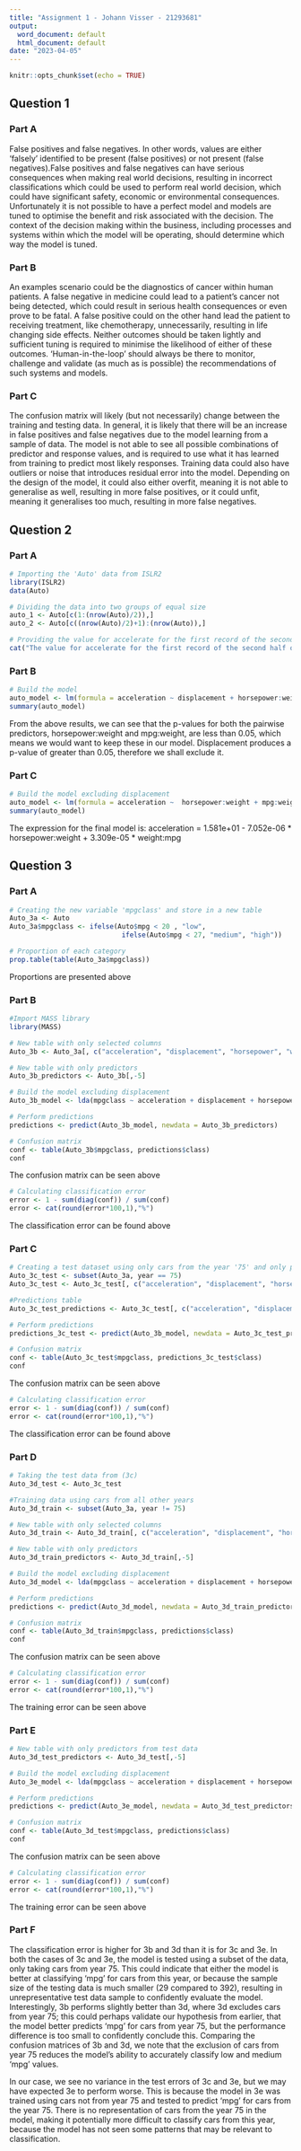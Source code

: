 ```yaml
---
title: "Assignment 1 - Johann Visser - 21293681"
output:
  word_document: default
  html_document: default
date: "2023-04-05"
---
```


```r
knitr::opts_chunk$set(echo = TRUE)
```

## Question 1
### Part A
False positives and false negatives. In other words, values are either 'falsely' identified to be present (false positives) or not present (false negatives).False positives and false negatives can have serious consequences when making real world decisions, resulting in incorrect classifications which could be used to perform real world decision, which could have significant safety, economic or environmental consequences. Unfortunately it is not possible to have a perfect model and models are tuned to optimise the benefit and risk associated with the decision. The context of the decision making within the business, including processes and systems within which the model will be operating, should determine which way the model is tuned.

### Part B
An examples scenario could be the diagnostics of cancer within human patients. A false negative in medicine could lead to a patient's cancer not being detected, which could result in serious health consequences or even prove to be fatal. A false positive could on the other hand lead the patient to receiving treatment, like chemotherapy, unnecessarily, resulting in life changing side effects. Neither outcomes should be taken lightly and sufficient tuning is required to minimise the likelihood of either of these outcomes. 'Human-in-the-loop' should always be there to monitor, challenge and validate (as much as is possible) the recommendations of such systems and models.

### Part C
The confusion matrix will likely (but not necessarily) change between the training and testing data. In general, it is likely that there will be an increase in false positives and false negatives due to the model learning from a sample of data. The model is not able to see all possible combinations of predictor and response values, and is required to use what it has learned from training to predict most likely responses. Training data could also have outliers or noise that introduces residual error into the model. Depending on the design of the model, it could also either overfit, meaning it is not able to generalise as well, resulting in more false positives, or it could unfit, meaning it generalises too much, resulting in more false negatives.

## Question 2
### Part A
```r
# Importing the 'Auto' data from ISLR2
library(ISLR2)
data(Auto)

# Dividing the data into two groups of equal size
auto_1 <- Auto[c(1:(nrow(Auto)/2)),]
auto_2 <- Auto[c((nrow(Auto)/2)+1):(nrow(Auto)),]

# Providing the value for accelerate for the first record of the second half of the data
cat("The value for accelerate for the first record of the second half of the data is", auto_2[1,"acceleration"])
```

### Part B
```r
# Build the model
auto_model <- lm(formula = acceleration ~ displacement + horsepower:weight + mpg:weight, data = Auto)
summary(auto_model)
```

From the above results, we can see that the p-values for both the pairwise predictors, horsepower:weight and mpg:weight, are less than 0.05, which means we would want to keep these in our model. Displacement produces a p-value of greater than 0.05, therefore we shall exclude it.

### Part C
```r
# Build the model excluding displacement
auto_model <- lm(formula = acceleration ~  horsepower:weight + mpg:weight, data = Auto)
summary(auto_model)
```
The expression for the final model is: acceleration = 1.581e+01 - 7.052e-06 * horsepower:weight + 3.309e-05 * weight:mpg 

## Question 3
### Part A
```r
# Creating the new variable 'mpgclass' and store in a new table
Auto_3a <- Auto
Auto_3a$mpgclass <- ifelse(Auto$mpg < 20 , "low",
                            ifelse(Auto$mpg < 27, "medium", "high"))

# Proportion of each category
prop.table(table(Auto_3a$mpgclass))
```
Proportions are presented above

### Part B
```r
#Import MASS library
library(MASS)

# New table with only selected columns
Auto_3b <- Auto_3a[, c("acceleration", "displacement", "horsepower", "weight", "mpgclass")]

# New table with only predictors
Auto_3b_predictors <- Auto_3b[,-5]

# Build the model excluding displacement
Auto_3b_model <- lda(mpgclass ~ acceleration + displacement + horsepower + weight, data = Auto_3b)

# Perform predictions
predictions <- predict(Auto_3b_model, newdata = Auto_3b_predictors)

# Confusion matrix
conf <- table(Auto_3b$mpgclass, predictions$class)
conf
```
The confusion matrix can be seen above

```r
# Calculating classification error
error <- 1 - sum(diag(conf)) / sum(conf)
error <- cat(round(error*100,1),"%")
```
The classification error can be found above

### Part C
```r
# Creating a test dataset using only cars from the year '75' and only predictors
Auto_3c_test <- subset(Auto_3a, year == 75)
Auto_3c_test <- Auto_3c_test[, c("acceleration", "displacement", "horsepower", "weight", "mpgclass")]

#Predictions table
Auto_3c_test_predictions <- Auto_3c_test[, c("acceleration", "displacement", "horsepower", "weight")]

# Perform predictions
predictions_3c_test <- predict(Auto_3b_model, newdata = Auto_3c_test_predictions)

# Confusion matrix
conf <- table(Auto_3c_test$mpgclass, predictions_3c_test$class)
conf
```
The confusion matrix can be seen above

```r
# Calculating classification error
error <- 1 - sum(diag(conf)) / sum(conf)
error <- cat(round(error*100,1),"%")
```
The classification error can be found above

### Part D
```r
# Taking the test data from (3c)
Auto_3d_test <- Auto_3c_test

#Training data using cars from all other years
Auto_3d_train <- subset(Auto_3a, year != 75)

# New table with only selected columns
Auto_3d_train <- Auto_3d_train[, c("acceleration", "displacement", "horsepower", "weight", "mpgclass")]

# New table with only predictors
Auto_3d_train_predictors <- Auto_3d_train[,-5]

# Build the model excluding displacement
Auto_3d_model <- lda(mpgclass ~ acceleration + displacement + horsepower + weight, data = Auto_3d_train)

# Perform predictions
predictions <- predict(Auto_3d_model, newdata = Auto_3d_train_predictors)

# Confusion matrix
conf <- table(Auto_3d_train$mpgclass, predictions$class)
conf
```
The confusion matrix can be seen above

```r
# Calculating classification error
error <- 1 - sum(diag(conf)) / sum(conf)
error <- cat(round(error*100,1),"%")
```
The training error can be seen above

### Part E
```r
# New table with only predictors from test data
Auto_3d_test_predictors <- Auto_3d_test[,-5]

# Build the model excluding displacement
Auto_3e_model <- lda(mpgclass ~ acceleration + displacement + horsepower + weight, data = Auto_3d_train)

# Perform predictions
predictions <- predict(Auto_3e_model, newdata = Auto_3d_test_predictors)

# Confusion matrix
conf <- table(Auto_3d_test$mpgclass, predictions$class)
conf
```
The confusion matrix can be seen above

```r
# Calculating classification error
error <- 1 - sum(diag(conf)) / sum(conf)
error <- cat(round(error*100,1),"%")
```
The training error can be seen above

### Part F
The classification error is higher for 3b and 3d than it is for 3c and 3e. In both the cases of 3c and 3e, the model is tested using a subset of the data, only taking cars from year 75. This could indicate that either the model is better at classifying 'mpg' for cars from this year, or because the sample size of the testing data is much smaller (29 compared to 392), resulting in unrepresentative test data sample to confidently evaluate the model. Interestingly, 3b performs slightly better than 3d, where 3d excludes cars from year 75; this could perhaps validate our hypothesis from earlier, that the model better predicts 'mpg' for cars from year 75, but the performance difference is too small to confidently conclude this. Comparing the confusion matrices of 3b and 3d, we note that the exclusion of cars from year 75 reduces the model's ability to accurately classify low and medium 'mpg' values. 

In our case, we see no variance in the test errors of 3c and 3e, but we may have expected 3e to perform worse. This is because the model in 3e was trained using cars not from year 75 and tested to predict 'mpg' for cars from the year 75. There is no representation of cars from the year 75 in the model, making it potentially more difficult to classify cars from this year, because the model has not seen some patterns that may be relevant to classification.  